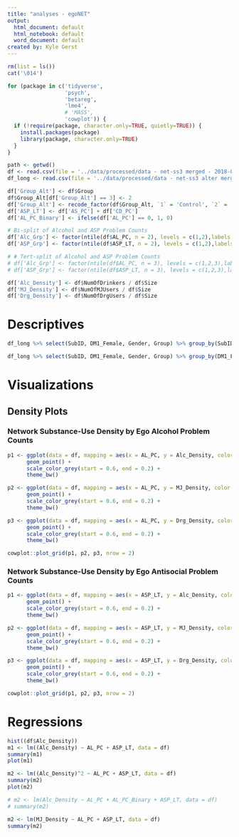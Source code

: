 ```yaml
---
title: "analyses - egoNET"
output:
  html_document: default
  html_notebook: default
  word_document: default
created by: Kyle Gerst
---
```



```r
rm(list = ls())
cat('\014')

for (package in c('tidyverse',
                  'psych',
                  'betareg',
                  'lme4',
                  # 'MASS',
                  'cowplot')) {
  if (!require(package, character.only=TRUE, quietly=TRUE)) {
    install.packages(package)
    library(package, character.only=TRUE)
  }
}
```

```r
path <- getwd()
df <- read.csv(file = '../data/processed/data - net-ss3 merged - 2018-03-19.csv', header = TRUE, sep = ",")
df_long <- read.csv(file = '../data/processed/data - net-ss3 alter merged - 2018-03-19.csv', header = TRUE, sep = ",")

df['Group_Alt'] <- df$Group
df$Group_Alt[df['Group_Alt'] == 3] <- 2
df['Group_Alt'] <- recode_factor(df$Group_Alt, `1` = 'Control', `2` = 'AUD')
df['ASP_LT'] <- df['AS_PC'] + df['CD_PC']
df['AL_PC_Binary'] <- ifelse(df['AL_PC'] == 0, 1, 0)

# Bi-split of Alcohol and ASP Problem Counts
df['Alc_Grp'] <- factor(ntile(df$AL_PC, n = 2), levels = c(1,2),labels = c('Low', 'High'))
df['ASP_Grp'] <- factor(ntile(df$ASP_LT, n = 2), levels = c(1,2),labels = c('Low', 'High'))

# # Tert-split of Alcohol and ASP Problem Counts
# df['Alc_Grp'] <- factor(ntile(df$AL_PC, n = 3), levels = c(1,2,3),labels = c('Low', 'Mod', 'High'))
# df['ASP_Grp'] <- factor(ntile(df$ASP_LT, n = 3), levels = c(1,2,3),labels = c('Low', 'Mod', 'High'))

df['Alc_Density'] <- df$NumOfDrinkers / df$Size
df['MJ_Density'] <- df$NumOfMJUsers / df$Size
df['Drg_Density'] <- df$NumOfDrgUsers / df$Size
```

# Descriptives
```r
df_long %>% select(SubID, DM1_Female, Gender, Group) %>% group_by(SubID) %>% summarise(Min = min(Gender), Max = max(Gender), Prop = mean(Gender))

df_long %>% select(SubID, DM1_Female, Gender, Group) %>% group_by(DM1_Female, Group) %>% summarise(Prop = mean(Gender))
```

# Visualizations
## Density Plots
### Network Substance-Use Density by Ego Alcohol Problem Counts 
```r
p1 <- ggplot(data = df, mapping = aes(x = AL_PC, y = Alc_Density, color = Alc_Grp)) + 
      geom_point() + 
      scale_color_grey(start = 0.6, end = 0.2) + 
      theme_bw()

p2 <- ggplot(data = df, mapping = aes(x = AL_PC, y = MJ_Density, color = Alc_Grp)) + 
      geom_point() + 
      scale_color_grey(start = 0.6, end = 0.2) + 
      theme_bw()

p3 <- ggplot(data = df, mapping = aes(x = AL_PC, y = Drg_Density, color = Alc_Grp)) + 
      geom_point() + 
      scale_color_grey(start = 0.6, end = 0.2) +  
      theme_bw()

cowplot::plot_grid(p1, p2, p3, nrow = 2)
```

### Network Substance-Use Density by Ego Antisocial Problem Counts 
```r
p1 <- ggplot(data = df, mapping = aes(x = ASP_LT, y = Alc_Density, color = Alc_Grp)) + 
      geom_point() + 
      scale_color_grey(start = 0.6, end = 0.2) + 
      theme_bw()

p2 <- ggplot(data = df, mapping = aes(x = ASP_LT, y = MJ_Density, color = Alc_Grp)) + 
      geom_point() + 
      scale_color_grey(start = 0.6, end = 0.2) + 
      theme_bw()

p3 <- ggplot(data = df, mapping = aes(x = ASP_LT, y = Drg_Density, color = Alc_Grp)) + 
      geom_point() + 
      scale_color_grey(start = 0.6, end = 0.2) +  
      theme_bw()

cowplot::plot_grid(p1, p2, p3, nrow = 2)
```



# Regressions
```r
hist((df$Alc_Density))
m1 <- lm((Alc_Density) ~ AL_PC + ASP_LT, data = df)
summary(m1)
plot(m1)

m2 <- lm((Alc_Density)^2 ~ AL_PC + ASP_LT, data = df)
summary(m2)
plot(m2)

# m2 <- lm(Alc_Density ~ AL_PC + AL_PC_Binary + ASP_LT, data = df)
# summary(m2)
```

```r
m2 <- lm(MJ_Density ~ AL_PC + ASP_LT, data = df)
summary(m2)
```

